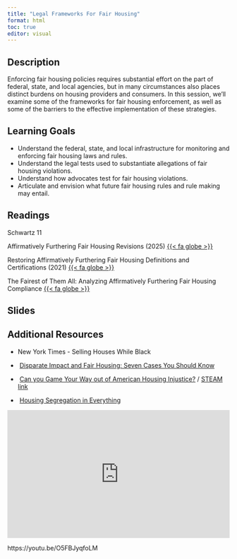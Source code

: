 ```yaml
---
title: "Legal Frameworks For Fair Housing"
format: html
toc: true
editor: visual
---
```


## Description

Enforcing fair housing policies requires substantial effort on the part of federal, state, and local agencies, but in many circumstances also places distinct burdens on housing providers and consumers. In this session, we'll examine some of the frameworks for fair housing enforcement, as well as some of the barriers to the effective implementation of these strategies.

## Learning Goals

-   Understand the federal, state, and local infrastructure for monitoring and enforcing fair housing laws and rules.
-   Understand the legal tests used to substantiate allegations of fair housing violations.
-   Understand how advocates test for fair housing violations.
-   Articulate and envision what future fair housing rules and rule making may entail.

## Readings

Schwartz 11

Affirmatively Furthering Fair Housing Revisions (2025) [{{< fa globe >}}](https://www.federalregister.gov/documents/2025/03/03/2025-03360/affirmatively-furthering-fair-housing-revisions)

Restoring Affirmatively Furthering Fair Housing Definitions and Certifications (2021) [{{< fa globe >}}](https://www.federalregister.gov/documents/2021/06/10/2021-12114/restoring-affirmatively-furthering-fair-housing-definitions-and-certifications)

The Fairest of Them All: Analyzing Affirmatively Furthering Fair Housing Compliance [{{< fa globe >}}](https://www.tandfonline.com/doi/full/10.1080/10511482.2018.1469527)

## Slides

## Additional Resources

-   New York Times - Selling Houses While Black

-    [Disparate Impact and Fair Housing: Seven Cases You Should Know](https://www.propublica.org/article/disparate-impact-and-fair-housing-seven-cases-you-should-know)

-    [Can you Game Your Way out of American Housing Injustice?](https://www.bloomberg.com/news/articles/2022-01-12/video-game-spotlights-racism-in-u-s-housing-system?srnd=citylab-housing) / [STEAM link](https://store.steampowered.com/app/1763520/Dots_Home/)

-    [Housing Segregation in Everything](https://www.npr.org/sections/codeswitch/2018/04/11/601494521/video-housing-segregation-in-everything)

<iframe width="100%" height="290" src="https://www.npr.org/player/embed/601131468/601396049" frameborder="0">

</iframe>

https://youtu.be/O5FBJyqfoLM
